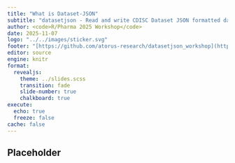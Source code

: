 ```yaml
---
title: "What is Dataset-JSON"
subtitle: "datasetjson - Read and write CDISC Dataset JSON formatted datasets in R and Python"
author: <code>R/Pharma 2025 Workshop</code>
date: 2025-11-07
logo: "../../images/sticker.svg"
footer: "[https://github.com/atorus-research/datasetjson_workshop](https://github.com/atorus-research/datasetjson_workshop)" 
editor: source
engine: knitr
format: 
  revealjs: 
    theme: ../slides.scss
    transition: fade
    slide-number: true
    chalkboard: true
execute:
  echo: true
  freeze: false
cache: false
---
```


## Placeholder